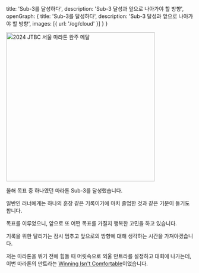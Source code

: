   title: 'Sub-3를 달성하다',
  description: 'Sub-3 달성과 앞으로 나아가야 할 방향',
  openGraph: {
    title: 'Sub-3를 달성하다',
    description: 'Sub-3 달성과 앞으로 나아가야 할 방향',
    images: [{ url: '/og/cloud' }]
  }
}

<Image src="/images/sub3/sub3.jpeg" alt="2024 JTBC 서울 마라톤 완주 메달" width="400" height="400" />

올해 목표 중 하나였던 마라톤 Sub-3를 달성했습니다.

일반인 러너에게는 하나의 훈장 같은 기록이기에 마치 졸업한 것과 같은 기분이 들기도 합니다.

목표를 이루었으니, 앞으로 또 어떤 목표를 가질지 행복한 고민을 하고 있습니다.

기록을 위한 달리기는 잠시 멈추고 앞으로의 방향에 대해 생각하는 시간을 가져야겠습니다.

저는 마라톤을 뛰기 전에 힘들 때 머릿속으로 외울 만트라를 설정하고 대회에 나가는데, 이번 마라톤의 만트라는 [Winning Isn't Comfortable](https://youtu.be/qvFnf2EEd20?si=IDUS_fdj3HPBVv20)이었습니다.